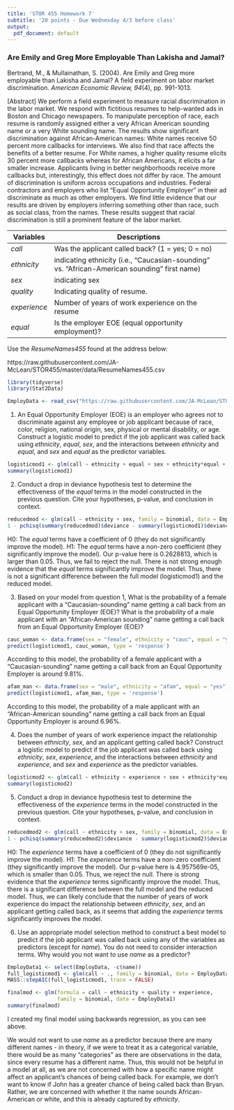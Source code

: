 ```yaml
---
title: 'STOR 455 Homework 7'
subtitle: '20 points - Due Wednesday 4/3 before class'
output:
  pdf_document: default
---
```


### Are Emily and Greg More Employable Than Lakisha and Jamal? ###

Bertrand, M., & Mullainathan, S. (2004). Are Emily and Greg more employable than Lakisha and Jamal? A field experiment on labor market discrimination. _American Economic Review, 94_(4), pp. 991-1013.

\[Abstract\]
We perform a field experiment to measure racial discrimination in the labor market. We respond with fictitious resumes to help-wanted ads in Boston and Chicago newspapers. To manipulate perception of race, each resume is randomly assigned either a very African American sounding name or a very White sounding name. The results show significant discrimination against African-American names: White names receive 50 percent more callbacks for interviews. We also find that race affects the benefits of a better resume. For White names, a higher quality resume elicits 30 percent more callbacks whereas for African Americans, it elicits a far smaller increase. Applicants living in better neighborhoods receive more callbacks but, interestingly, this effect does not differ by race. The amount of discrimination is uniform across occupations and industries. Federal contractors and employers who list “Equal Opportunity Employer” in their ad discriminate as much as other employers. We find little evidence that our results are driven by employers inferring something other than race, such as social class, from the names. These results suggest that racial discrimination is still a prominent feature of the labor market.    


Variables     | Descriptions
-----------   | -----------------------------------------------------
_call_        | Was the applicant called back? (1 = yes; 0 = no)
_ethnicity_   | indicating ethnicity (i.e., "Caucasian-sounding" vs. "African-American sounding" first name)
_sex_         | indicating sex
_quality_     | Indicating quality of resume.
_experience_  | Number of years of work experience on the resume
_equal_       | Is the employer EOE (equal opportunity employment)?


Use the _ResumeNames455_ found at the address below:

https://raw.githubusercontent.com/JA-McLean/STOR455/master/data/ResumeNames455.csv

```r
library(tidyverse)
library(Stat2Data)

EmployData <- read_csv("https://raw.githubusercontent.com/JA-McLean/STOR455/master/data/ResumeNames455.csv", show_col_types = FALSE)
```

1) An Equal Opportunity Employer (EOE) is an employer who agrees not to discriminate against any employee or job applicant because of race, color, religion, national origin, sex, physical or mental disability, or age. Construct a logistic model to predict if the job applicant was called back using _ethnicity_, _equal_, _sex_, and the interactions between _ethnicity_ and _equal_, and _sex_ and _equal_ as the predictor variables. 

```r
logisticmod1 <- glm(call ~ ethnicity + equal + sex + ethnicity*equal + sex*equal, family = binomial, data = EmployData)
summary(logisticmod1)
```


2)  Conduct a drop in deviance hypothesis test to determine the effectiveness of the _equal_ terms in the model constructed in the previous question. Cite your hypotheses, p-value, and conclusion in context.

```r
reducedmod <- glm(call ~ ethnicity + sex, family = binomial, data = EmployData)
1 - pchisq(summary(reducedmod)$deviance - summary(logisticmod1)$deviance, 3)
```

H0: The _equal_ terms have a coefficient of 0 (they do not significantly improve the model). H1: The _equal_ terms have a non-zero coefficient (they significantly improve the model). Our p-value here is 0.2628813, which is larger than 0.05. Thus, we fail to reject the null. There is not strong enough evidence that the _equal_ terms significantly improve the model. Thus, there is not a significant difference between the full model (logisticmod1) and the reduced model.

3)  Based on your model from question 1, What is the probability of a female applicant with a "Caucasian-sounding" name getting a call back from an Equal Opportunity Employer (EOE)? What is the probability of a male applicant with an "African-American sounding" name getting a call back from an Equal Opportunity Employer (EOE)?

```r
cauc_woman <- data.frame(sex = "female", ethnicity = "cauc", equal = "yes")
predict(logisticmod1, cauc_woman, type = 'response')
```

According to this model, the probability of a female applicant with a "Caucasian-sounding" name getting a call back from an Equal Opportunity Employer is around 9.81%.

```r
afam_man <- data.frame(sex = "male", ethnicity = "afam", equal = "yes")
predict(logisticmod1, afam_man, type = 'response')
```

According to this model, the probability of a male applicant with an "African-American sounding" name getting a call back from an Equal Opportunity Employer is around 6.96%.

4) Does the number of years of work experience impact the relationship between _ethnicity_, _sex_, and an applicant getting called back? Construct a logistic model to predict if the job applicant was called back using _ethnicity_, _sex_, _experience_, and the interactions between _ethnicity_ and _experience_, and _sex_ and _experience_ as the predictor variables. 

```r
logisticmod2 <- glm(call ~ ethnicity + experience + sex + ethnicity*experience + sex*experience, family = binomial, data = EmployData)
summary(logisticmod2)
```

5)  Conduct a drop in deviance hypothesis test to determine the effectiveness of the _experience_ terms in the model constructed in the previous question. Cite your hypotheses, p-value, and conclusion in context.

```r
reducedmod2 <- glm(call ~ ethnicity + sex, family = binomial, data = EmployData)
1 - pchisq(summary(reducedmod2)$deviance - summary(logisticmod2)$deviance, 3)
```

H0: The _experience_ terms have a coefficient of 0 (they do not significantly improve the model). H1: The _experience_ terms have a non-zero coefficient (they significantly improve the model). Our p-value here is 4.957569e-05, which is smaller than 0.05. Thus, we reject the null. There is strong evidence that the _experience_ terms significantly improve the model. Thus, there is a significant difference between the full model and the reduced model. Thus, we can likely conclude that the number of years of work experience do impact the relationship between _ethnicity_, _sex_, and an applicant getting called back, as it seems that adding the _experience_ terms significantly improves the model.

6)  Use an appropriate model selection method to construct a best model to predict if the job applicant was called back using any of the variables as predictors (except for _name_). You do not need to consider interaction terms. Why would you not want to use _name_ as a predictor?

```r
EmployData1 <- select(EmployData, -c(name))
full_logisticmod1 <- glm(call ~ ., family = binomial, data = EmployData1)
MASS::stepAIC(full_logisticmod1, trace = FALSE)
```
```r
finalmod <- glm(formula = call ~ ethnicity + quality + experience, 
                family = binomial, data = EmployData1)
summary(finalmod)
```

I created my final model using backwards regression, as you can see above.

We would not want to use _name_ as a predictor because there are many different names - in theory, if we were to treat it as a categorical variable, there would be as many "categories" as there are observations in the data, since every resume has a different name. Thus, this would not be helpful in a model at all, as we are not concerned with how a specific name might affect an applicant's chances of being called back. For example, we don't want to know if John has a greater chance of being called back than Bryan. Rather, we are concerned with whether it the name sounds African-American or white, and this is already captured by _ethnicity_.
